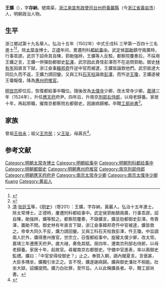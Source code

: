 {{明清人物信息框
| 姓名 = 王爌
| 原名 =
| 圖片名稱= 
| 圖片大小 =
| 圖片說明 = 
| 最高職務 = 南京都察院右都御史
| 國家 = 大明 
| 爵位 =
| 籍貫 = 浙江台州府黃巖縣
| 族裔 = 
| 字號 = 字存納
| 諡號 =
| 出生日期 = 成化八年
| 出生地點 = <!---浙江台州府黃巖縣--->
| 逝世日期 = 嘉靖三十三年（1554年）
| 逝世地點 =
| 墓葬 =
| 配偶 = 
| 親屬 = 
| 出身 =
* 弘治十五年壬戌科同進士出身
| 經歷 =
| 著作 =  
}}
'''王爌'''（{{bd|1472年||1554年|catIdx=}}），字'''存納'''，號南渠，[[浙江承宣布政使司|浙江承宣布政使司]][[台州府|台州府]][[黃巖縣|黃巖縣]]（今[[浙江省|浙江省]][[黃岩市|黃岩市]]）人，明朝政治人物。

== 生平 ==
浙江鄉試第十九名舉人。弘治十五年（1502年）中式壬戌科<!---會試第三十八名--->三甲第一百四十三名進士<ref>{{Cite book|title=《皇明贡举考》卷五|last=（明）[[张朝瑞|张朝瑞]]|first=|publisher=《续修四库全书》史部第828册|year=|isbn=|location=|pages=}}</ref><ref>{{Cite book|title=贡举志五种 上|last=鲁小俊，江俊伟著|first=|publisher=武汉：武汉大学出版社|year=2009|isbn=978-7-307-07043-1|location=|pages=}}</ref>。除[[太常寺|太常寺]]博士。[[正德_(明朝)|正德]]年间，累遷刑科[[都給事中|都給事中]]。武定侯[[郭勛|郭勛]]鎮守兩廣時，行事乖謬。武宗下詔命其自陳，郭勛強辨，王爌等人反駁。都察院覆奏后，不採用王爌之言，王爌一併彈劾都御史[[彭澤|彭澤]]，武宗因此責怪彭澤而不在追問郭勛。御史[[林有年|林有年]]因直言下獄，浙江僉事[[韓邦奇|韓邦奇]]忤逆中官而被逮，王爌皆論救他們。武宗抵達大同后久而不返，王爌力請回鑾。又與工科[[石天柱|石天柱]]論救[[彭澤|彭澤]]，而忤逆[[王瓊|王瓊]]，王爌遂被王瓊報復，降為[[惠州府|惠州府]][[推官|推官]]。

[[明世宗|明世宗]]即位后，恢復都給事中職位。隨後改為[[太僕寺|太僕寺]]少卿，改太常寺少卿。[[嘉靖|嘉靖]]三年（1524年），升任[[應天府|應天府]]府尹。四年后，升南京[[刑部右侍郎|刑部右侍郎]]，以母老歸養。家居十年，再起原職，擢南京都察院右都御史。因謝病歸鄉。卒贈[[工部尚書|工部尚書]]<ref>[[清|清]]·[[张廷玉|张廷玉]]等，《[[明史|明史]]》（卷201）：王爌，字存納，黃巖人。弘治十五年進士。除太常博士。正德時，屢遷刑科都給事中。武定侯郭勛鎮兩廣，行事乖謬。詔自陳，勛強辨，爌等駁之。都察院覆奏，不錄爌言，爌並劾都御史彭澤。帝責澤，置勛不問。御史林有年直言下獄，浙江僉事韓邦奇忤中官被逮，爌皆救之。帝幸大同久不反，爌力請回鑾。又與工科石天柱救彭澤，忤王瓊。中旨調兩人於外，爌得惠州推官。世宗立，召復都給事中。旋擢太僕少卿，改太常。嘉靖三年遷應天府尹。歲大祲，奏免其賦。居四年，遷南京刑部右侍郎，以母老歸養。家居十年，起故官。尋擢南京右都御史。守備中官進表，率以兩御史監禮。爌曰：「中官安得役御史？」止之。奉賀入朝，謁內閣夏言。言倨甚，大臣多隅坐，爌獨引坐正之。言不悅，爌遂謝病歸。爌與御史潘壯不相能。壯坐大獄，詔爌提問。爌力白壯罪，至忤旨。人以此稱爌長者。卒，贈工部尚書。</ref>。

== 家族 ==
曾祖[[王伯永|王伯永]]；祖父[[王宗民|王宗民]]；父[[王玼|王玼]]，母蔣氏<ref>{{Cite book|title=天一阁藏明代科举录选刊 登科录 点校本|last=龚延明主编|first=|publisher=宁波出版社|year=2016|isbn=978-7-5526-2320-8|location=宁波|pages=|quote=《天一閣藏明代科舉錄選刊.登科錄》之《弘治十五年進士登科錄》}}</ref>。

==参考文献==
{{reflist}}

{{弘治十五年壬戌科殿試金榜}}
{{DEFAULTSORT:Wang王}}
[[Category:明朝太常寺博士|Category:明朝太常寺博士]]
[[Category:明朝給事中|Category:明朝給事中]]
[[Category:明朝刑科都给事中|Category:明朝刑科都给事中]]
[[Category:明朝都御史|Category:明朝都御史]]
[[Category:明朝惠州府推官|Category:明朝惠州府推官]]
[[Category:南京刑部侍郎|Category:南京刑部侍郎]]
[[Category:明朝應天府府尹|Category:明朝應天府府尹]]
[[Category:南京太常寺少卿|Category:南京太常寺少卿]]
[[Category:南京太僕寺少卿|Category:南京太僕寺少卿]]
[[Category:王姓|Kuang]]
[[Category:黄岩人|Category:黄岩人]]
